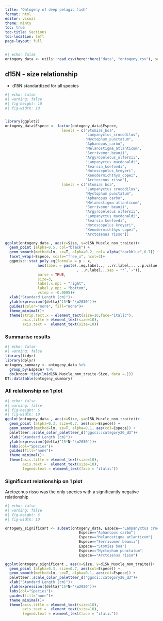 ```yaml
---
title: "Ontogeny of deep pelagic fish"
format: html
editor: visual
theme: minty
toc: true
toc-title: Sections
toc-location: left
page-layout: full
---
```


```r
#| echo: false
ontogeny_data <- utils::read.csv(here::here("data", "ontogeny.csv"), sep = ";", header = T,dec = ",")
```

## d15N - size relationship

- d15N standardized for all species
```r
#| echo: false
#| warning: false
#| fig-height: 10
#| fig-width: 10


library(ggplot2)
ontogeny_data$Espece <- factor(ontogeny_data$Espece,
                          levels = c("Stomias_boa",
                                     "Lampanyctus_crocodilus",
                                     "Myctophum_punctatum",
                                     "Aphanopus_carbo",
                                     "Melanostigma_atlanticum",
                                     "Serrivomer_beanii",
                                     "Argyropelecus_olfersii",
                                     "Lampanyctus_macdonaldi",
                                     "Searsia_koefoedi",
                                     "Notoscopelus_kroyeri",
                                     "Xenodermichthys_copei",
                                     "Arctozenus_risso"),
                          labels = c("Stomias boa",
                                     "Lampanyctus crocodilus",
                                     "Myctophum punctatum",
                                     "Aphanopus carbo",
                                     "Melanostigma atlanticum",
                                     "Serrivomer beanii",
                                     "Argyropelecus olfersii",
                                     "Lampanyctus macdonaldi",
                                     "Searsia koefoedi",
                                     "Notoscopelus kroyeri",
                                     "Xenodermichthys copei",
                                     "Arctozenus risso"))

ggplot(ontogeny_data , aes(x=Size, y=d15N_Muscle_non_traite))+
  geom_point (alpha=0.5, col="black") + 
  geom_smooth(method=lm, se=T, alpha=0.2, col= alpha("darkblue",0.7)) +
  facet_wrap(~Espece, scale="free_x", ncol=3)+ 
  ggpmisc::stat_poly_eq(formula = y ~ x, 
               aes(label = paste(..eq.label.., ..rr.label.., ..p.value.label.. 
                                 , ..n.label..,sep = "*`,`~")),
               parse = TRUE,
               size=3,
               label.x.npc = "right",
               label.y.npc = "bottom",
               vstep = -0.0005)+ 
  xlab("Standard Length (cm)")+
  ylab(expression({delta}^15*N~'\u2030'))+
  guides(color="none", fill="none")+
  theme_minimal()+
  theme(strip.text.x = element_text(size=10,face="italic"),
        axis.title = element_text(size=10),
        axis.text =  element_text(size=10))
```


### Summarise results 
```r
#| echo: false
#| warning: false
library(tidyr)
library(dplyr)
ontogeny_summary <- ontogeny_data %>%
  group_by(Espece) %>%
  do(broom::tidy(lm(d15N_Muscle_non_traite~Size, data =.)))
DT::datatable(ontogeny_summary)
```



### All relationship on 1 plot
```r
#| echo: false
#| warning: false 
#| fig-height: 6
#| fig-width: 10
ggplot(ontogeny_data , aes(x=Size, y=d15N_Muscle_non_traite))+
  geom_point (alpha=0.3, size=0.7, aes(col=Espece)) + 
  geom_smooth(method=lm, se=T, alpha=0.1, aes(col=Espece)) + 
  paletteer::scale_color_paletteer_d("ggsci::category20_d3")+
  xlab("Standard Length (cm)")+
  ylab(expression({delta}^15*N~'\u2030'))+
  labs(col="Species")+
  guides(fill="none")+
  theme_minimal()+
  theme(axis.title = element_text(size=10),
        axis.text =  element_text(size=10),
        legend.text = element_text(face = "italic"))
```

### Significant relationship on 1 plot
Arctozenus risso was the only species with a significantly negative relationship


```r
#| echo: false
#| warning: false 
#| fig-height: 6
#| fig-width: 10

ontogeny_significant <- subset(ontogeny_data, Espece=="Lampanyctus crocodilus"|
                                  Espece=="Aphanopus carbo"|
                                  Espece=="Melanostigma atlanticum"|
                                  Espece=="Serrivomer beanii"|
                                  Espece=="Stomias boa"|
                                  Espece=="Myctophum punctatum"|
                                  Espece=="Arctozenus risso")

ggplot(ontogeny_significant , aes(x=Size, y=d15N_Muscle_non_traite))+
  geom_point (alpha=0.3, size=0.7, aes(col=Espece)) + 
  geom_smooth(method=lm, se=T, alpha=0.1, aes(col=Espece)) + 
  paletteer::scale_color_paletteer_d("ggsci::category20_d3")+
  xlab("Standard Length (cm)")+
  ylab(expression({delta}^15*N~'\u2030'))+
  labs(col="Species")+
  guides(fill="none")+
  theme_minimal()+
  theme(axis.title = element_text(size=10),
        axis.text =  element_text(size=10),
        legend.text = element_text(face = "italic"))
```
